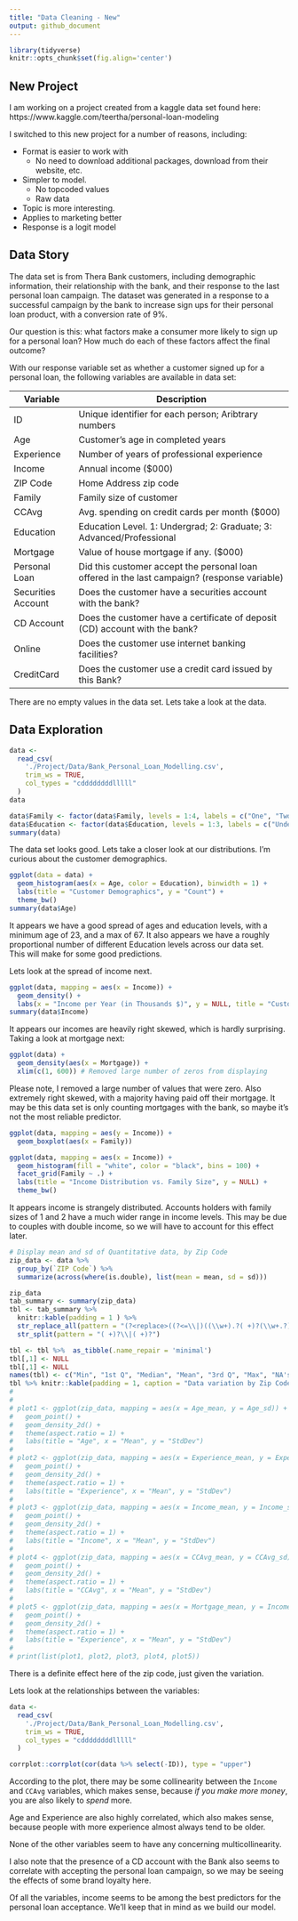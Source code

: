 ```yaml
---
title: "Data Cleaning - New"
output: github_document
---
```


```r
library(tidyverse)
knitr::opts_chunk$set(fig.align='center')
```

## New Project

I am working on a project created from a kaggle data set found here: https://www.kaggle.com/teertha/personal-loan-modeling

I switched to this new project for a number of reasons, including:

* Format is easier to work with
  * No need to download additional packages, download from their website, etc.
* Simpler to model.
  * No topcoded values
  * Raw data
* Topic is more interesting.
* Applies to marketing better
* Response is a logit model

## Data Story

The data set is from Thera Bank customers, including 
demographic information, 
their relationship with the bank, and 
their response to the last personal loan campaign. 
The dataset was generated in a response to a successful campaign by the bank
to increase sign ups for their personal loan product, with a conversion rate of 9%.

Our question is this: what factors make a consumer more likely to sign up for a personal loan?
How much do each of these factors affect the final outcome?

With our response variable set as whether a customer signed up for a personal loan,
the following variables are available in data set:

Variable          | Description
------------------|------------------------------------------------------------
ID                | Unique identifier for each person; Aribtrary numbers
Age               | Customer's age in completed years
Experience        | Number of years of professional experience
Income            | Annual income ($000)
ZIP Code          | Home Address zip code
Family            | Family size of customer
CCAvg             | Avg. spending on credit cards per month ($000)
Education         | Education Level. 1: Undergrad; 2: Graduate; 3: Advanced/Professional
Mortgage          | Value of house mortgage if any. ($000)
Personal Loan     | Did this customer accept the personal loan offered in the last campaign? (response variable)
Securities Account| Does the customer have a securities account with the bank?
CD Account        | Does the customer have a certificate of deposit (CD) account with the bank?
Online            | Does the customer use internet banking facilities?
CreditCard        | Does the customer use a credit card issued by this Bank?

There are no empty values in the data set.  Lets take a look at the data.

## Data Exploration

```r
data <-
  read_csv(
    './Project/Data/Bank_Personal_Loan_Modelling.csv',
    trim_ws = TRUE,
    col_types = "cddddddddlllll"
  )     
data

data$Family <- factor(data$Family, levels = 1:4, labels = c("One", "Two", "Three", "Four"))
data$Education <- factor(data$Education, levels = 1:3, labels = c("Undergraduate", "Graduate", "Advanced/Professional"))
summary(data)
```

The data set looks good.  Lets take a closer look at our distributions. 
I'm curious about the customer demographics.

```r
ggplot(data = data) +
  geom_histogram(aes(x = Age, color = Education), binwidth = 1) + 
  labs(title = "Customer Demographics", y = "Count") +
  theme_bw()
summary(data$Age)
```

It appears we have a good spread of ages and education levels, 
with a minimum age of 23, 
and a max of 67. 
It also appears we have a roughly proportional number of different Education levels 
across our data set.  
This will make for some good predictions.

Lets look at the spread of income next.

```r
ggplot(data, mapping = aes(x = Income)) +
  geom_density() +
  labs(x = "Income per Year (in Thousands $)", y = NULL, title = "Customer Income")
summary(data$Income)
```
It appears our incomes are heavily right skewed, which is hardly surprising. 
Taking a look at mortgage next:

```r
ggplot(data) +
  geom_density(aes(x = Mortgage)) +
  xlim(c(1, 600)) # Removed large number of zeros from displaying
```
Please note, I removed a large number of values that were zero. 
Also extremely right skewed, with a majority having paid off their mortgage. 
It may be this data set is only counting mortgages with the bank, 
so maybe it's not the most reliable predictor.

```r
ggplot(data, mapping = aes(y = Income)) +
  geom_boxplot(aes(x = Family))

ggplot(data, mapping = aes(x = Income)) +
  geom_histogram(fill = "white", color = "black", bins = 100) +
  facet_grid(Family ~ .) +
  labs(title = "Income Distribution vs. Family Size", y = NULL) +
  theme_bw()
```

It appears income is strangely distributed. Accounts holders with family sizes of
1 and 2 have a much wider range in income levels. 
This may be due to couples with double income, so we will have to account for this effect later.

```r
# Display mean and sd of Quantitative data, by Zip Code
zip_data <- data %>%
  group_by(`ZIP Code`) %>%
  summarize(across(where(is.double), list(mean = mean, sd = sd)))

zip_data
tab_summary <- summary(zip_data)
tbl <- tab_summary %>% 
  knitr::kable(padding = 1 ) %>%
  str_replace_all(pattern = "(?<replace>((?<=\\|)((\\w+).?( +)?(\\w+.?)?( +)?:( +)?)))", replacement = " ") %>% 
  str_split(pattern = "( +)?\\|( +)?")

tbl <- tbl %>%  as_tibble(.name_repair = 'minimal')
tbl[,1] <- NULL
tbl[,1] <- NULL
names(tbl) <- c("Min", "1st Q", "Median", "Mean", "3rd Q", "Max", "NA's")
tbl %>% knitr::kable(padding = 1, caption = "Data variation by Zip Code")
# 
# 
# plot1 <- ggplot(zip_data, mapping = aes(x = Age_mean, y = Age_sd)) +
#   geom_point() +
#   geom_density_2d() +
#   theme(aspect.ratio = 1) +
#   labs(title = "Age", x = "Mean", y = "StdDev")
# 
# plot2 <- ggplot(zip_data, mapping = aes(x = Experience_mean, y = Experience_sd)) +
#   geom_point() +
#   geom_density_2d() +
#   theme(aspect.ratio = 1) +
#   labs(title = "Experience", x = "Mean", y = "StdDev")
# 
# plot3 <- ggplot(zip_data, mapping = aes(x = Income_mean, y = Income_sd)) +
#   geom_point() +
#   geom_density_2d() +
#   theme(aspect.ratio = 1) +
#   labs(title = "Income", x = "Mean", y = "StdDev")
# 
# plot4 <- ggplot(zip_data, mapping = aes(x = CCAvg_mean, y = CCAvg_sd)) +
#   geom_point() +
#   geom_density_2d() +
#   theme(aspect.ratio = 1) +
#   labs(title = "CCAvg", x = "Mean", y = "StdDev")
# 
# plot5 <- ggplot(zip_data, mapping = aes(x = Mortgage_mean, y = Income_sd)) +
#   geom_point() +
#   geom_density_2d() +
#   theme(aspect.ratio = 1) +
#   labs(title = "Experience", x = "Mean", y = "StdDev")
# 
# print(list(plot1, plot2, plot3, plot4, plot5))
```
There is a definite effect here of the zip code, just given the variation.


Lets look at the relationships between the variables:

```r
data <-
  read_csv(
    './Project/Data/Bank_Personal_Loan_Modelling.csv',
    trim_ws = TRUE,
    col_types = "cddddddddlllll"
  ) 

corrplot::corrplot(cor(data %>% select(-ID)), type = "upper")
```
According to the plot, 
there may be some collinearity between the `Income` and `CCAvg` variables,
which makes sense, 
because *if you make more money*, you are also likely to *spend* more.

Age and Experience are also highly correlated, which also makes sense, 
because people with more experience almost always tend to be older.

None of the other variables seem to have any concerning multicollinearity.

I also note that the presence of a CD account with the Bank also seems to 
correlate with accepting the personal loan campaign, 
so we may be seeing the effects of some brand loyalty here.

Of all the variables, income seems to be among the best predictors 
for the personal loan acceptance. We'll keep that in mind as we build our model.
